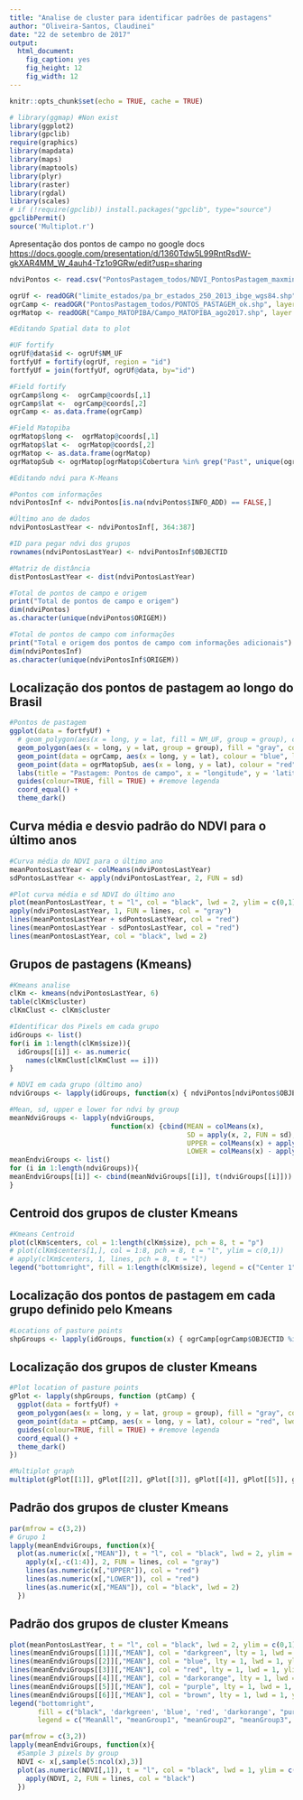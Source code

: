```yaml
---
title: "Analise de cluster para identificar padrões de pastagens"
author: "Oliveira-Santos, Claudinei"
date: "22 de setembro de 2017"
output: 
  html_document: 
    fig_caption: yes
    fig_height: 12
    fig_width: 12
---
```


```r
knitr::opts_chunk$set(echo = TRUE, cache = TRUE)
```



```r
# library(ggmap) #Non exist
library(ggplot2)
library(gpclib)
require(graphics)
library(mapdata)
library(maps)
library(maptools)
library(plyr)
library(raster)
library(rgdal)
library(scales)
# if (!require(gpclib)) install.packages("gpclib", type="source")
gpclibPermit()
source('Multiplot.r')
```



Apresentação dos pontos de campo no google docs <https://docs.google.com/presentation/d/1360Tdw5L99RntRsdW-gkXAR4MM_W_4auh4-Tz1o9GRw/edit?usp=sharing> 
```r
ndviPontos <- read.csv("PontosPastagem_todos/NDVI_PontosPastagem_maxminfilter.csv", sep = ",", dec = ".")
```



```r
ogrUf <- readOGR("limite_estados/pa_br_estados_250_2013_ibge_wgs84.shp", layer = "pa_br_estados_250_2013_ibge_wgs84")
ogrCamp <- readOGR("PontosPastagem_todos/PONTOS_PASTAGEM_ok.shp", layer = "PONTOS_PASTAGEM_ok")
ogrMatop <- readOGR("Campo_MATOPIBA/Campo_MATOPIBA_ago2017.shp", layer = "Campo_MATOPIBA_ago2017")
```



```r
#Editando Spatial data to plot

#UF fortify
ogrUf@data$id <- ogrUf$NM_UF
fortfyUf = fortify(ogrUf, region = "id")
fortfyUf = join(fortfyUf, ogrUf@data, by="id")

#Field fortify
ogrCamp$long <-  ogrCamp@coords[,1]
ogrCamp$lat <-  ogrCamp@coords[,2]
ogrCamp <- as.data.frame(ogrCamp)

#Field Matopiba
ogrMatop$long <-  ogrMatop@coords[,1]
ogrMatop$lat <-  ogrMatop@coords[,2]
ogrMatop <- as.data.frame(ogrMatop)
ogrMatopSub <- ogrMatop[ogrMatop$Cobertura %in% grep("Past", unique(ogrMatop$Cobertura), value = TRUE) & as.character(ogrMatop$Paradas) %in% "Sim", ]
```



```r
#Editando ndvi para K-Means

#Pontos com informações
ndviPontosInf <- ndviPontos[is.na(ndviPontos$INFO_ADD) == FALSE,]

#Último ano de dados
ndviPontosLastYear <- ndviPontosInf[, 364:387]

#ID para pegar ndvi dos grupos
rownames(ndviPontosLastYear) <- ndviPontosInf$OBJECTID

#Matriz de distância
distPontosLastYear <- dist(ndviPontosLastYear)

#Total de pontos de campo e origem
print("Total de pontos de campo e origem")
dim(ndviPontos)
as.character(unique(ndviPontos$ORIGEM))

#Total de pontos de campo com informações
print("Total e origem dos pontos de campo com informações adicionais")
dim(ndviPontosInf)
as.character(unique(ndviPontosInf$ORIGEM))
```



## Localização dos pontos de pastagem ao longo do Brasil
```r
#Pontos de pastagem
ggplot(data = fortfyUf) +
  # geom_polygon(aes(x = long, y = lat, fill = NM_UF, group = group), colour = "gray") + 
  geom_polygon(aes(x = long, y = lat, group = group), fill = "gray", colour = "black") + 
  geom_point(data = ogrCamp, aes(x = long, y = lat), colour = "blue", lwd = 0.2) + 
  geom_point(data = ogrMatopSub, aes(x = long, y = lat), colour = "red", lwd = 0.2) + 
  labs(title = "Pastagem: Pontos de campo", x = "longitude", y = 'latitude') +
  guides(colour=TRUE, fill = TRUE) + #remove legenda
  coord_equal() + 
  theme_dark()
```



## Curva média e desvio padrão do NDVI para o último anos
```r
#Curva média do NDVI para o último ano
meanPontosLastYear <- colMeans(ndviPontosLastYear)
sdPontosLastYear <- apply(ndviPontosLastYear, 2, FUN = sd)
```



```r
#Plot curva média e sd NDVI do último ano
plot(meanPontosLastYear, t = "l", col = "black", lwd = 2, ylim = c(0,1))
apply(ndviPontosLastYear, 1, FUN = lines, col = "gray")
lines(meanPontosLastYear + sdPontosLastYear, col = "red")
lines(meanPontosLastYear - sdPontosLastYear, col = "red")
lines(meanPontosLastYear, col = "black", lwd = 2)
```



## Grupos de pastagens (Kmeans)
```r
#Kmeans analise
clKm <- kmeans(ndviPontosLastYear, 6)
table(clKm$cluster)
clKmClust <- clKm$cluster

#Identificar dos Pixels em cada grupo
idGroups <- list()
for(i in 1:length(clKm$size)){
  idGroups[[i]] <- as.numeric(
    names(clKmClust[clKmClust == i]))
}

# NDVI em cada grupo (último ano)
ndviGroups <- lapply(idGroups, function(x) { ndviPontos[ndviPontos$OBJECTID %in% x, 364:387] })

#Mean, sd, upper e lower for ndvi by group
meanNdviGroups <- lapply(ndviGroups,
                         function(x) {cbind(MEAN = colMeans(x),
                                            SD = apply(x, 2, FUN = sd),
                                            UPPER = colMeans(x) + apply(x, 2, FUN = sd),
                                            LOWER = colMeans(x) - apply(x, 2, FUN = sd))})
meanEndviGroups <- list()
for (i in 1:length(ndviGroups)){
meanEndviGroups[[i]] <- cbind(meanNdviGroups[[i]], t(ndviGroups[[i]]))
}
```



## Centroid dos grupos de cluster Kmeans
```r
#Kmeans Centroid
plot(clKm$centers, col = 1:length(clKm$size), pch = 8, t = "p")
# plot(clKm$centers[1,], col = 1:8, pch = 8, t = "l", ylim = c(0,1))
# apply(clKm$centers, 1, lines, pch = 8, t = "l")
legend("bottomright", fill = 1:length(clKm$size), legend = c("Center 1", "Center 2", "Center 3", "Center 4", "Center 5", "Center 6"))
```



## Localização dos pontos de pastagem em cada grupo definido pelo Kmeans
```r
#Locations of pasture points
shpGroups <- lapply(idGroups, function(x) { ogrCamp[ogrCamp$OBJECTID %in% x, ] })
```



## Localização dos grupos de cluster Kmeans
```r
#Plot location of pasture points
gPlot <- lapply(shpGroups, function (ptCamp) { 
  ggplot(data = fortfyUf) +
  geom_polygon(aes(x = long, y = lat, group = group), fill = "gray", colour = "black") + 
  geom_point(data = ptCamp, aes(x = long, y = lat), colour = "red", lwd = 0.2) + 
  guides(colour=TRUE, fill = TRUE) + #remove legenda
  coord_equal() + 
  theme_dark()
})

#Multiplot graph
multiplot(gPlot[[1]], gPlot[[2]], gPlot[[3]], gPlot[[4]], gPlot[[5]], gPlot[[6]], cols = 3)
```



## Padrão dos grupos de cluster Kmeans
```r
par(mfrow = c(3,2))
# Grupo 1
lapply(meanEndviGroups, function(x){ 
  plot(as.numeric(x[,"MEAN"]), t = "l", col = "black", lwd = 2, ylim = c(0,1), ylab = "NDVI", xlab = "TIME")
    apply(x[,-c(1:4)], 2, FUN = lines, col = "gray")
    lines(as.numeric(x[,"UPPER"]), col = "red")
    lines(as.numeric(x[,"LOWER"]), col = "red")
    lines(as.numeric(x[,"MEAN"]), col = "black", lwd = 2)
  })
```



## Padrão dos grupos de cluster Kmeans
```r
plot(meanPontosLastYear, t = "l", col = "black", lwd = 2, ylim = c(0,1))
lines(meanEndviGroups[[1]][,"MEAN"], col = "darkgreen", lty = 1, lwd = 1, ylim = c(0,1))
lines(meanEndviGroups[[2]][,"MEAN"], col = "blue", lty = 1, lwd = 1, ylim = c(0,1))
lines(meanEndviGroups[[3]][,"MEAN"], col = "red", lty = 1, lwd = 1, ylim = c(0,1))
lines(meanEndviGroups[[4]][,"MEAN"], col = "darkorange", lty = 1, lwd = 1, ylim = c(0,1))
lines(meanEndviGroups[[5]][,"MEAN"], col = "purple", lty = 1, lwd = 1, ylim = c(0,1))
lines(meanEndviGroups[[6]][,"MEAN"], col = "brown", lty = 1, lwd = 1, ylim = c(0,1))
legend("bottomright",
       fill = c("black", 'darkgreen', 'blue', 'red', 'darkorange', "purple", "brown"),
       legend = c("MeanAll", "meanGroup1", "meanGroup2", "meanGroup3", "meanGroup4", "meanGroup4", "meanGroup6"))

```




```r
par(mfrow = c(3,2))
lapply(meanEndviGroups, function(x){ 
  #Sample 3 pixels by group
  NDVI <- x[,sample(5:ncol(x),3)]
  plot(as.numeric(NDVI[,1]), t = "l", col = "black", lwd = 1, ylim = c(0,1), ylab = "NDVI", xlab = "TIME")
    apply(NDVI, 2, FUN = lines, col = "black")
  })
```


